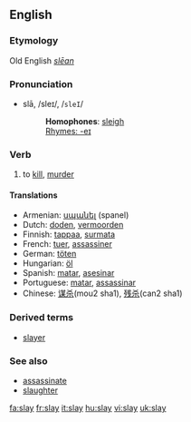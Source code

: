 ==English==
===Etymology===
Old English ''[[slēan]]''
===Pronunciation===
*slā, /sleɪ/, /<tt>sleI</tt>/
*:'''Homophones''': [[sleigh]]
*:[[Rhymes:English:-eɪ|Rhymes: -eɪ]]

=== Verb ===
{{irregverb|'''to slay'''|'''[[slays]]'''|'''[[slew]]'''|'''[[slain]]'''|'''[[slaying]]'''}}

# to [[kill]], [[murder]]

==== Translations ====
*Armenian: [[սպանել]] (spanel)
*Dutch: [[doden]], [[vermoorden]]
*Finnish: [[tappaa]], [[surmata]]
*French: [[tuer]], [[assassiner]]
*German: [[töten]]
*Hungarian: [[öl]]
*Spanish: [[matar]], [[asesinar]]
*Portuguese: [[matar]], [[assassinar]]
*Chinese: [[谋杀]](mou2 sha1), [[残杀]](can2 sha1)

===Derived terms===
*[[slayer]]

===See also===
*[[assassinate]]
*[[slaughter]]

[[fa:slay]]
[[fr:slay]]
[[it:slay]]
[[hu:slay]]
[[vi:slay]]
[[uk:slay]]